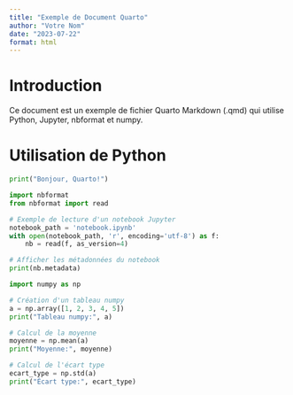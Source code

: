 ```yaml
---
title: "Exemple de Document Quarto"
author: "Votre Nom"
date: "2023-07-22"
format: html
---
```


# Introduction

Ce document est un exemple de fichier Quarto Markdown (.qmd) qui utilise Python, Jupyter, nbformat et numpy. 

# Utilisation de Python

```python
print("Bonjour, Quarto!")
```

```python
import nbformat
from nbformat import read

# Exemple de lecture d'un notebook Jupyter
notebook_path = 'notebook.ipynb' 
with open(notebook_path, 'r', encoding='utf-8') as f:
    nb = read(f, as_version=4)

# Afficher les métadonnées du notebook
print(nb.metadata)
```

```python
import numpy as np

# Création d'un tableau numpy
a = np.array([1, 2, 3, 4, 5])
print("Tableau numpy:", a)

# Calcul de la moyenne
moyenne = np.mean(a)
print("Moyenne:", moyenne)

# Calcul de l'écart type
ecart_type = np.std(a)
print("Écart type:", ecart_type)
```